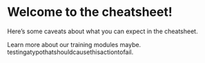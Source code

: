 # Welcome to the cheatsheet! {.unnumbered}

Here's some caveats about what you can expect in the cheatsheet.

Learn more about our training modules maybe.
testingatypothatshouldcausethisactiontofail.